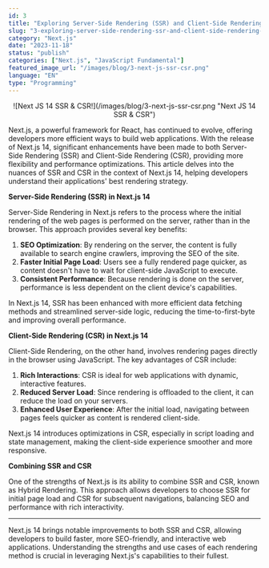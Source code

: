 ```yaml
---
id: 3
title: "Exploring Server-Side Rendering (SSR) and Client-Side Rendering (CSR) in Next.js 14"
slug: "3-exploring-server-side-rendering-ssr-and-client-side-rendering-csr-in-next-js-14"
category: "Next.js"
date: "2023-11-18"
status: "publish"
categories: ["Next.js", "JavaScript Fundamental"]
featured_image_url: "/images/blog/3-next-js-ssr-csr.png"
language: "EN"
type: "Programming"
---
```


<center>![Next JS 14 SSR & CSR!](/images/blog/3-next-js-ssr-csr.png "Next JS 14 SSR & CSR")</center>

Next.js, a powerful framework for React, has continued to evolve, offering developers more efficient ways to build web applications. With the release of Next.js 14, significant enhancements have been made to both Server-Side Rendering (SSR) and Client-Side Rendering (CSR), providing more flexibility and performance optimizations. This article delves into the nuances of SSR and CSR in the context of Next.js 14, helping developers understand their applications' best rendering strategy.

**Server-Side Rendering (SSR) in Next.js 14**

Server-Side Rendering in Next.js refers to the process where the initial rendering of the web pages is performed on the server, rather than in the browser. This approach provides several key benefits:

1. **SEO Optimization**: By rendering on the server, the content is fully available to search engine crawlers, improving the SEO of the site.
2. **Faster Initial Page Load**: Users see a fully rendered page quicker, as content doesn't have to wait for client-side JavaScript to execute.
3. **Consistent Performance**: Because rendering is done on the server, performance is less dependent on the client device's capabilities.

In Next.js 14, SSR has been enhanced with more efficient data fetching methods and streamlined server-side logic, reducing the time-to-first-byte and improving overall performance.

**Client-Side Rendering (CSR) in Next.js 14**

Client-Side Rendering, on the other hand, involves rendering pages directly in the browser using JavaScript. The key advantages of CSR include:

1. **Rich Interactions**: CSR is ideal for web applications with dynamic, interactive features.
2. **Reduced Server Load**: Since rendering is offloaded to the client, it can reduce the load on your servers.
3. **Enhanced User Experience**: After the initial load, navigating between pages feels quicker as content is rendered client-side.

Next.js 14 introduces optimizations in CSR, especially in script loading and state management, making the client-side experience smoother and more responsive.

**Combining SSR and CSR**

One of the strengths of Next.js is its ability to combine SSR and CSR, known as Hybrid Rendering. This approach allows developers to choose SSR for initial page load and CSR for subsequent navigations, balancing SEO and performance with rich interactivity.

---

Next.js 14 brings notable improvements to both SSR and CSR, allowing developers to build faster, more SEO-friendly, and interactive web applications. Understanding the strengths and use cases of each rendering method is crucial in leveraging Next.js's capabilities to their fullest.
